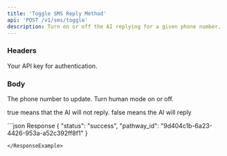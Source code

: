 ```yaml
---
title: 'Toggle SMS Reply Method'
api: 'POST /v1/sms/toggle'
description: Turn on or off the AI replying for a given phone number.
---
```


### Headers

<ParamField header="authorization" type="string" required={true}>
  Your API key for authentication.
</ParamField>


### Body
<ParamField body="phone_number" type="string">
The phone number to update.
</ParamField>

<ParamField body="on" type="boolean">
Turn human mode on or off.

true means that the AI will not reply. false means the AI will reply
</ParamField>


<ResponseExample>
```json Response
{
  "status": "success",
  "pathway_id": "9d404c1b-6a23-4426-953a-a52c392ff8f1"
}

```
</ResponseExample>
